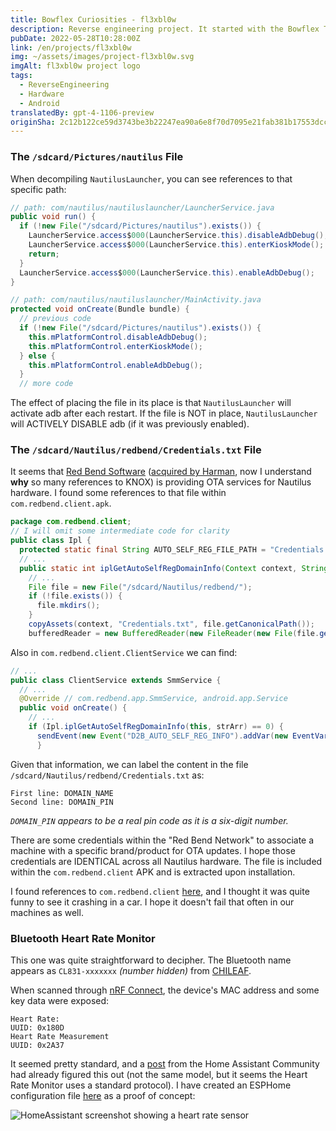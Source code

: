 ```yaml
---
title: Bowflex Curiosities - fl3xbl0w
description: Reverse engineering project. It started with the Bowflex Treadmill 22 but ended up being generalized for any Android machine sold by Nautilus Inc. (Nautilus, Bowflex, Schwinn).
pubDate: 2022-05-28T10:28:00Z
link: /en/projects/fl3xbl0w
img: ~/assets/images/project-fl3xbl0w.svg
imgAlt: fl3xbl0w project logo
tags:
  - ReverseEngineering
  - Hardware
  - Android
translatedBy: gpt-4-1106-preview
originSha: 2c12b122ce59d3743be3b22247ea90a6e8f70d7095e21fab381b17553dccd324
---
```



### The `/sdcard/Pictures/nautilus` File

When decompiling `NautilusLauncher`, you can see references to that specific path:

```java
// path: com/nautilus/nautiluslauncher/LauncherService.java
public void run() {
  if (!new File("/sdcard/Pictures/nautilus").exists()) {
    LauncherService.access$000(LauncherService.this).disableAdbDebug();
    LauncherService.access$000(LauncherService.this).enterKioskMode();
    return;
  }
  LauncherService.access$000(LauncherService.this).enableAdbDebug();
}
```

```java
// path: com/nautilus/nautiluslauncher/MainActivity.java
protected void onCreate(Bundle bundle) {
  // previous code
  if (!new File("/sdcard/Pictures/nautilus").exists()) {
    this.mPlatformControl.disableAdbDebug();
    this.mPlatformControl.enterKioskMode();
  } else {
    this.mPlatformControl.enableAdbDebug();
  }
  // more code
```

The effect of placing the file in its place is that `NautilusLauncher` will activate adb after each restart. If the file is NOT in place, `NautilusLauncher` will ACTIVELY DISABLE adb (if it was previously enabled).

### The `/sdcard/Nautilus/redbend/Credentials.txt` File

It seems that [Red Bend Software](https://en.wikipedia.org/wiki/Red_Bend_Software) ([acquired by Harman](https://news.harman.com/releases/harman-completes-acquisition-of-redbend), now I understand **why** so many references to KNOX) is providing OTA services for Nautilus hardware. I found some references to that file within `com.redbend.client.apk`.

```java
package com.redbend.client;
// I will omit some intermediate code for clarity
public class Ipl {
  protected static final String AUTO_SELF_REG_FILE_PATH = "Credentials.txt";
  // ...
  public static int iplGetAutoSelfRegDomainInfo(Context context, String[] strArr) {
    // ...
    File file = new File("/sdcard/Nautilus/redbend/");
    if (!file.exists()) {
      file.mkdirs();
    }
    copyAssets(context, "Credentials.txt", file.getCanonicalPath());
    bufferedReader = new BufferedReader(new FileReader(new File(file.getAbsoluteFile(), "Credentials.txt")));

```

Also in `com.redbend.client.ClientService` we can find:

```java
// ...
public class ClientService extends SmmService {
  // ...
  @Override // com.redbend.app.SmmService, android.app.Service
  public void onCreate() {
    // ...
    if (Ipl.iplGetAutoSelfRegDomainInfo(this, strArr) == 0) {
      sendEvent(new Event("D2B_AUTO_SELF_REG_INFO").addVar(new EventVar("DMA_VAR_AUTO_SELF_REG_DOMAIN_NAME", strArr[0])).addVar(new EventVar("DMA_VAR_AUTO_SELF_REG_DOMAIN_PIN", strArr[1])));
      }
```

Given that information, we can label the content in the file `/sdcard/Nautilus/redbend/Credentials.txt` as:

```
First line: DOMAIN_NAME
Second line: DOMAIN_PIN
```

_`DOMAIN_PIN` appears to be a real pin code as it is a six-digit number._

There are some credentials within the "Red Bend Network" to associate a machine with a specific brand/product for OTA updates. I hope those credentials are IDENTICAL across all Nautilus hardware. The file is included within the `com.redbend.client` APK and is extracted upon installation.

I found references to `com.redbend.client` [here](https://www.mdxers.org/threads/com-redbend-clent-has-stopped.175897/), and I thought it was quite funny to see it crashing in a car. I hope it doesn't fail that often in our machines as well.

### Bluetooth Heart Rate Monitor

This one was quite straightforward to decipher. The Bluetooth name appears as `CL831-xxxxxxx` _(number hidden)_ from [CHILEAF](https://www.chileaf.com/copy-cl830-health-monitor-armband-heart-rate-monitor-product/).

When scanned through [nRF Connect](https://www.nordicsemi.com/Products/Development-tools/nRF-Connect-for-mobile), the device's MAC address and some key data were exposed:

```
Heart Rate:
UUID: 0x180D
Heart Rate Measurement
UUID: 0x2A37
```

It seemed pretty standard, and a [post](https://community.home-assistant.io/t/ble-heartrate-monitor/300354/39) from the Home Assistant Community had already figured this out (not the same model, but it seems the Heart Rate Monitor uses a standard protocol). I have created an ESPHome configuration file [here](https://github.com/barrenechea/esphome-config-files/blob/master/bowflex-hr-monitor.yaml) as a proof of concept:

<Image
  src={HomeAssistantSensor}
  alt="HomeAssistant screenshot showing a heart rate sensor"
  format="webp"
/>
